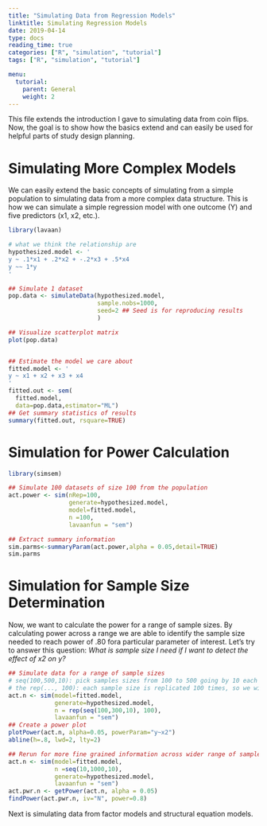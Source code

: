 ```yaml
---
title: "Simulating Data from Regression Models"
linktitle: Simulating Regression Models
date: 2019-04-14
type: docs
reading_time: true
categories: ["R", "simulation", "tutorial"]
tags: ["R", "simulation", "tutorial"]

menu:
  tutorial:
    parent: General
    weight: 2
---
```


This file extends the introduction I gave to simulating data from coin flips. 
Now, the goal is to show how the basics extend and can easily be used for helpful parts of study design planning. 

# Simulating More Complex Models

We can easily extend the basic concepts of simulating from a simple population to simulating data from a more complex data structure. 
This is how we can simulate a simple regression model with one outcome (Y) and five predictors (x1, x2, etc.). 

```r
library(lavaan)

# what we think the relationship are
hypothesized.model <- ' 
y ~ .1*x1 + .2*x2 + -.2*x3 + .5*x4
y ~~ 1*y
'

## Simulate 1 dataset
pop.data <- simulateData(hypothesized.model, 
                         sample.nobs=1000, 
                         seed=2 ## Seed is for reproducing results
                         )

## Visualize scatterplot matrix
plot(pop.data)


## Estimate the model we care about
fitted.model <- '
y ~ x1 + x2 + x3 + x4
'
fitted.out <- sem(
  fitted.model, 
  data=pop.data,estimator="ML")
## Get summary statistics of results
summary(fitted.out, rsquare=TRUE)
```


# Simulation for Power Calculation

```r

library(simsem)

## Simulate 100 datasets of size 100 from the population
act.power <- sim(nRep=100,
                 generate=hypothesized.model,
                 model=fitted.model,
                 n =100,
                 lavaanfun = "sem")

## Extract summary information
sim.parms<-summaryParam(act.power,alpha = 0.05,detail=TRUE)
sim.parms
```


# Simulation for Sample Size Determination

Now, we want to calculate the power for a range of sample sizes. 
By calculating power across a range we are able to identify the sample size needed to reach power of .80 fora particular parameter of interest. 
Let's try to answer this question:
*What is sample size I need if I want to detect the effect of x2 on y?*

```r

## Simulate data for a range of sample sizes 
# seq(100,500,10): pick samples sizes from 100 to 500 going by 10 each time, so we will have 100, 110, 120, 130, ... , 500.
# the rep(..., 100): each sample size is replicated 100 times, so we will effectively run 100 datasets with sample size 110, then 100 datasets with sample size 500, etc. 
act.n <- sim(model=fitted.model, 
             generate=hypothesized.model, 
             n = rep(seq(100,300,10), 100), 
             lavaanfun = "sem")
## Create a power plot 
plotPower(act.n, alpha=0.05, powerParam="y~x2")
abline(h=.8, lwd=2, lty=2)

## Rerun for more fine grained information across wider range of sample sizes
act.n <- sim(model=fitted.model, 
             n =seq(10,1000,10), 
             generate=hypothesized.model, 
             lavaanfun = "sem")
act.pwr.n <- getPower(act.n, alpha = 0.05)
findPower(act.pwr.n, iv="N", power=0.8)

```

Next is simulating data from factor models and structural equation models.
